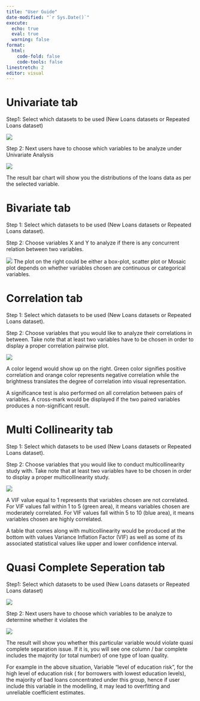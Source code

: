 ```yaml
---
title: "User Guide"
date-modified: "`r Sys.Date()`"
execute: 
  echo: true
  eval: true
  warning: false
format: 
  html:
    code-fold: false
    code-tools: false
linestretch: 2
editor: visual
---
```


# Univariate tab

Step1: Select which datasets to be used (New Loans datasets or Repeated Loans dataset)

![](images/image-400908432.png)

Step 2: Next users have to choose which variables to be analyze under Univariate Analysis

![](images/image-1722033160.png)

The result bar chart will show you the distributions of the loans data as per the selected variable.

# Bivariate tab

Step 1: Select which datasets to be used (New Loans datasets or Repeated Loans dataset).

Step 2: Choose variables X and Y to analyze if there is any concurrent relation between two variables.

![](images/Bivariate.png) The plot on the right could be either a box-plot, scatter plot or Mosaic plot depends on whether variables chosen are continuous or categorical variables.

# Correlation tab

Step 1: Select which datasets to be used (New Loans datasets or Repeated Loans dataset).

Step 2: Choose variables that you would like to analyze their correlations in between. Take note that at least two variables have to be chosen in order to display a proper correlation pairwise plot.

![](images/Correlation.png)

A color legend would show up on the right. Green color signifies positive correlation and orange color represents negative correlation while the brightness translates the degree of correlation into visual representation.

A significance test is also performed on all correlation between pairs of variables. A cross-mark would be displayed if the two paired variables produces a non-significant result.

# Multi Collinearity tab

Step 1: Select which datasets to be used (New Loans datasets or Repeated Loans dataset).

Step 2: Choose variables that you would like to conduct multicollinearity study with. Take note that at least two variables have to be chosen in order to display a proper multicollinearity study.

![](images/MultiCollinearity.png)

A VIF value equal to 1 represents that variables chosen are not correlated. For VIF values fall within 1 to 5 (green area), it means variables chosen are moderately correlated. For VIF values fall within 5 to 10 (blue area), it means variables chosen are highly correlated.

A table that comes along with multicollinearity would be produced at the bottom with values Variance Inflation Factor (VIF) as well as some of its associated statistical values like upper and lower confidence interval.

# Quasi Complete Seperation tab

Step1: Select which datasets to be used (New Loans datasets or Repeated Loans dataset)

![](images/image-1797879577.png)

Step 2: Next users have to choose which variables to be analyze to determine whether it violates the

![](images/image-1797879577.png)

The result will show you whether this particular variable would violate quasi complete separation issue. If it is, you will see one column / bar complete includes the majority (or total number) of one type of loan quality.

For example in the above situation, Variable "level of education risk", for the high level of education risk ( for borrowers with lowest education levels), the majority of bad loans concentrated under this group, hence if user include this variable in the modelling, it may lead to overfitting and unreliable coefficient estimates.
